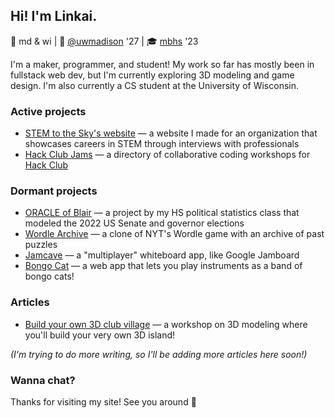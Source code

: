 ## Hi! I'm Linkai.
📍 md & wi | 🏫 [@uwmadison](https://wisc.edu) '27 | 🎓 [mbhs](https://mbhs.edu) '23

I'm a maker, programmer, and student! My work so far has mostly been in <span className="text-theme-primaryVariant font-medium">fullstack web dev</span>, but I'm currently exploring <span className="text-theme-primaryVariant font-medium">3D modeling</span> and <span className="text-theme-primaryVariant font-medium">game design</span>. I'm also currently a CS student at the University of Wisconsin.

### Active projects
- [STEM to the Sky's website](https://stemtothesky.org) — a website I made for an organization that showcases careers in STEM through interviews with professionals
- [Hack Club Jams](https://jams.hackclub.com) — a directory of collaborative coding workshops for [Hack Club](https://hackclub.com)

### Dormant projects
- [ORACLE of Blair](https://polistat-site-2022.vercel.app) — a project by my HS political statistics class that modeled the 2022 US Senate and governor elections
- [Wordle Archive](https://wordle.linkaiwu.com) — a clone of NYT's Wordle game with an archive of past puzzles
- [Jamcave](https://jamcave.linkaiwu.com) — a "multiplayer" whiteboard app, like Google Jamboard
- [Bongo Cat](https://bongocat.linkaiwu.com) — a web app that lets you play instruments as a band of bongo cats!

### Articles
- [Build your own 3D club village](https://jams.hackclub.com/jam/3d-club-village) — a workshop on 3D modeling where you'll build your very own 3D island!

*(I'm trying to do more writing, so I'll be adding more articles here soon!)*

### Wanna chat?
<Socials/>

Thanks for visiting my site! See you around 👋